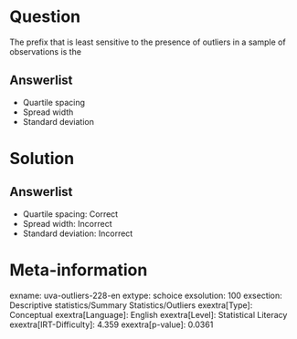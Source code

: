 Question
========

The prefix that is least sensitive to the presence of outliers in a sample of observations is the

Answerlist
----------

* Quartile spacing
* Spread width
* Standard deviation

Solution
========

Answerlist
----------

* Quartile spacing: Correct
* Spread width: Incorrect
* Standard deviation: Incorrect

Meta-information
================
exname: uva-outliers-228-en
extype: schoice
exsolution: 100
exsection: Descriptive statistics/Summary Statistics/Outliers
exextra[Type]: Conceptual
exextra[Language]: English
exextra[Level]: Statistical Literacy
exextra[IRT-Difficulty]: 4.359
exextra[p-value]: 0.0361
